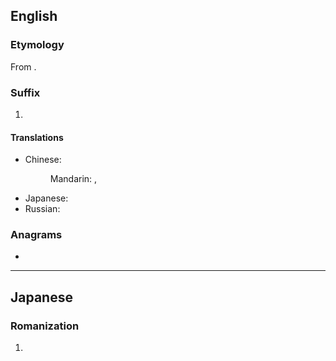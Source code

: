 ==English==

===Etymology===
From {{bor|en|ja|くん}}.

===Suffix===
{{en-suffix}}

# {{lb|en|anime and manga fandom}} {{non-gloss definition|Appended to a young man's name or nickname to indicate familiarity.}}

====Translations====
{{trans-top|nominal affix indicating familiarity}}
* Chinese:
*: Mandarin: {{t+|cmn|君|tr=-jūn|sc=Hani}}, {{t+|cmn|菌|tr=-jùn|sc=Hani}}
{{trans-mid}}
* Japanese: {{t|ja|くん|tr=-kun}}
* Russian: {{t+|ru|-кун}}
{{trans-bottom}}

===Anagrams===
* {{anagrams|en|a=knu|unk.}}

----

==Japanese==

===Romanization===
{{ja-romaji}}

# {{ja-romanization of|くん}}